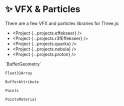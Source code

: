 
# ✨ VFX & Particles

There are a few VFX and particles libraries for Three.js:

- <Project {...projects.effekseer} />
- <Project {...projects.r3fEffekseer} />
- <Project {...projects.quarks} />
- <Project {...projects.nebula} />
- <Project {...projects.proton} />

<Todo>
`BufferGeometry`

`Float32Array`

`BufferAttribute`

`Points`

`PointsMaterial`

</Todo>
